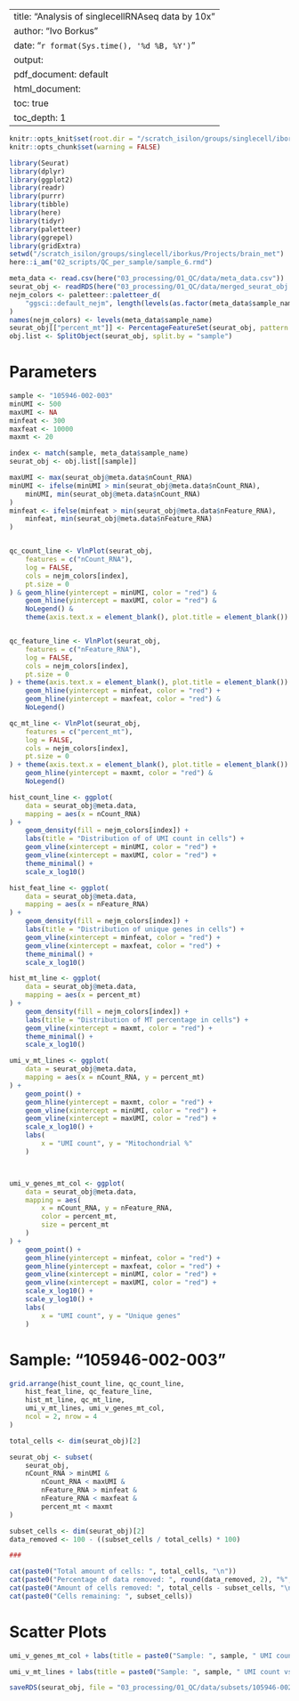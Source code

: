 
---
title: "Analysis of singlecellRNAseq data by 10x"
author: "Ivo Borkus"
date: "`r format(Sys.time(), '%d %B, %Y')`"
output:  
  pdf_document: default
  html_document:
    toc: true
    toc_depth: 1
---
```r
knitr::opts_knit$set(root.dir = "/scratch_isilon/groups/singlecell/iborkus/Projects/brain_met") # nolint
knitr::opts_chunk$set(warning = FALSE)
```


```R
library(Seurat)
library(dplyr)
library(ggplot2)
library(readr)
library(purrr)
library(tibble)
library(here)
library(tidyr)
library(paletteer)
library(ggrepel)
library(gridExtra)
setwd("/scratch_isilon/groups/singlecell/iborkus/Projects/brain_met")
here::i_am("02_scripts/QC_per_sample/sample_6.rmd")
```

```R
meta_data <- read.csv(here("03_processing/01_QC/data/meta_data.csv"))
seurat_obj <- readRDS(here("03_processing/01_QC/data/merged_seurat_obj.RDS"))
nejm_colors <- paletteer::paletteer_d(
    "ggsci::default_nejm", length(levels(as.factor(meta_data$sample_name)))
)
names(nejm_colors) <- levels(meta_data$sample_name)
seurat_obj[["percent_mt"]] <- PercentageFeatureSet(seurat_obj, pattern = "^MT-")
obj.list <- SplitObject(seurat_obj, split.by = "sample")
```

# Parameters

```R
sample <- "105946-002-003"
minUMI <- 500
maxUMI <- NA
minfeat <- 300
maxfeat <- 10000
maxmt <- 20
```


```R
index <- match(sample, meta_data$sample_name)
seurat_obj <- obj.list[[sample]]

maxUMI <- max(seurat_obj@meta.data$nCount_RNA)
minUMI <- ifelse(minUMI > min(seurat_obj@meta.data$nCount_RNA),
    minUMI, min(seurat_obj@meta.data$nCount_RNA)
)
minfeat <- ifelse(minfeat > min(seurat_obj@meta.data$nFeature_RNA),
    minfeat, min(seurat_obj@meta.data$nFeature_RNA)
)


qc_count_line <- VlnPlot(seurat_obj,
    features = c("nCount_RNA"),
    log = FALSE,
    cols = nejm_colors[index],
    pt.size = 0
) & geom_hline(yintercept = minUMI, color = "red") &
    geom_hline(yintercept = maxUMI, color = "red") &
    NoLegend() &
    theme(axis.text.x = element_blank(), plot.title = element_blank())


qc_feature_line <- VlnPlot(seurat_obj,
    features = c("nFeature_RNA"),
    log = FALSE,
    cols = nejm_colors[index],
    pt.size = 0
) + theme(axis.text.x = element_blank(), plot.title = element_blank()) +
    geom_hline(yintercept = minfeat, color = "red") +
    geom_hline(yintercept = maxfeat, color = "red") &
    NoLegend()

qc_mt_line <- VlnPlot(seurat_obj,
    features = c("percent_mt"),
    log = FALSE,
    cols = nejm_colors[index],
    pt.size = 0
) + theme(axis.text.x = element_blank(), plot.title = element_blank()) +
    geom_hline(yintercept = maxmt, color = "red") &
    NoLegend()
```

```R
hist_count_line <- ggplot(
    data = seurat_obj@meta.data,
    mapping = aes(x = nCount_RNA)
) +
    geom_density(fill = nejm_colors[index]) +
    labs(title = "Distribution of of UMI count in cells") +
    geom_vline(xintercept = minUMI, color = "red") +
    geom_vline(xintercept = maxUMI, color = "red") +
    theme_minimal() +
    scale_x_log10()

hist_feat_line <- ggplot(
    data = seurat_obj@meta.data,
    mapping = aes(x = nFeature_RNA)
) +
    geom_density(fill = nejm_colors[index]) +
    labs(title = "Distribution of unique genes in cells") +
    geom_vline(xintercept = minfeat, color = "red") +
    geom_vline(xintercept = maxfeat, color = "red") +
    theme_minimal() +
    scale_x_log10()

hist_mt_line <- ggplot(
    data = seurat_obj@meta.data,
    mapping = aes(x = percent_mt)
) +
    geom_density(fill = nejm_colors[index]) +
    labs(title = "Distribution of MT percentage in cells") +
    geom_vline(xintercept = maxmt, color = "red") +
    theme_minimal() +
    scale_x_log10()
```

```R
umi_v_mt_lines <- ggplot(
    data = seurat_obj@meta.data,
    mapping = aes(x = nCount_RNA, y = percent_mt)
) +
    geom_point() +
    geom_hline(yintercept = maxmt, color = "red") +
    geom_vline(xintercept = minUMI, color = "red") +
    geom_vline(xintercept = maxUMI, color = "red") +
    scale_x_log10() +
    labs(
        x = "UMI count", y = "Mitochondrial %"
    )



umi_v_genes_mt_col <- ggplot(
    data = seurat_obj@meta.data,
    mapping = aes(
        x = nCount_RNA, y = nFeature_RNA,
        color = percent_mt,
        size = percent_mt
    )
) +
    geom_point() +
    geom_hline(yintercept = minfeat, color = "red") +
    geom_hline(yintercept = maxfeat, color = "red") +
    geom_vline(xintercept = minUMI, color = "red") +
    geom_vline(xintercept = maxUMI, color = "red") +
    scale_x_log10() +
    scale_y_log10() +
    labs(
        x = "UMI count", y = "Unique genes"
    )
```

# Sample: "105946-002-003"
```R
grid.arrange(hist_count_line, qc_count_line,
    hist_feat_line, qc_feature_line,
    hist_mt_line, qc_mt_line,
    umi_v_mt_lines, umi_v_genes_mt_col,
    ncol = 2, nrow = 4
)
```


```R
total_cells <- dim(seurat_obj)[2]

seurat_obj <- subset(
    seurat_obj,
    nCount_RNA > minUMI &
        nCount_RNA < maxUMI &
        nFeature_RNA > minfeat &
        nFeature_RNA < maxfeat &
        percent_mt < maxmt
)

subset_cells <- dim(seurat_obj)[2]
data_removed <- 100 - ((subset_cells / total_cells) * 100)

###

cat(paste0("Total amount of cells: ", total_cells, "\n"))
cat(paste0("Percentage of data removed: ", round(data_removed, 2), "%", "\n"))
cat(paste0("Amount of cells removed: ", total_cells - subset_cells, "\n"))
cat(paste0("Cells remaining: ", subset_cells))
```

# Scatter Plots

```R
umi_v_genes_mt_col + labs(title = paste0("Sample: ", sample, " UMI count vs MT percentage"))
```

```R
umi_v_mt_lines + labs(title = paste0("Sample: ", sample, " UMI count vs unique gene count in cells"))
```


```R
saveRDS(seurat_obj, file = "03_processing/01_QC/data/subsets/105946-002-003.RDS")
```